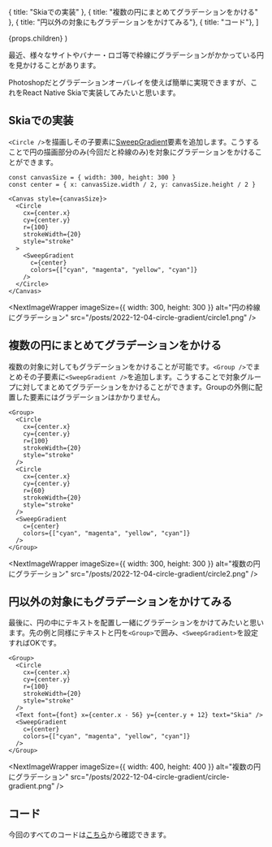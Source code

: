 


  { title: "Skiaでの実装" },
  { title: "複数の円にまとめてグラデーションをかける" },
  { title: "円以外の対象にもグラデーションをかけてみる"},
  { title: "コード"},
]

  <PostLayout headlines={headlines} meta={meta}>
    {props.children}
  </PostLayout>
)

最近、様々なサイトやバナー・ロゴ等で枠線にグラデーションがかかっている円を見かけることがあります。

Photoshopだとグラデーションオーバレイを使えば簡単に実現できますが、これをReact Native Skiaで実装してみたいと思います。


## Skiaでの実装

`<Circle />`を描画しその子要素に[SweepGradient](https://shopify.github.io/react-native-skia/docs/shaders/gradients#sweep-gradient)要素を追加します。こうすることで円の描画部分のみ(今回だと枠線のみ)を対象にグラデーションをかけることができます。

```tsx
const canvasSize = { width: 300, height: 300 }
const center = { x: canvasSize.width / 2, y: canvasSize.height / 2 }

<Canvas style={canvasSize}>
  <Circle
    cx={center.x}
    cy={center.y}
    r={100}
    strokeWidth={20}
    style="stroke"
  >
    <SweepGradient
      c={center}
      colors={["cyan", "magenta", "yellow", "cyan"]}
    />
  </Circle>
</Canvas>
```

<NextImageWrapper
  imageSize={{ width: 300, height: 300 }}
  alt="円の枠線にグラデーション"
  src="/posts/2022-12-04-circle-gradient/circle1.png"
/>

## 複数の円にまとめてグラデーションをかける

複数の対象に対してもグラデーションをかけることが可能です。`<Group />`でまとめその子要素に`<SweepGradient />`を追加します。こうすることで対象グループに対してまとめてグラデーションをかけることができます。Groupの外側に配置した要素にはグラデーションはかかりません。

```tsx
<Group>
  <Circle
    cx={center.x}
    cy={center.y}
    r={100}
    strokeWidth={20}
    style="stroke"
  />
  <Circle
    cx={center.x}
    cy={center.y}
    r={60}
    strokeWidth={20}
    style="stroke"
  />
  <SweepGradient
    c={center}
    colors={["cyan", "magenta", "yellow", "cyan"]}
  />
</Group>
```

<NextImageWrapper
  imageSize={{ width: 300, height: 300 }}
  alt="複数の円にグラデーション"
  src="/posts/2022-12-04-circle-gradient/circle2.png"
/>


## 円以外の対象にもグラデーションをかけてみる

最後に、円の中にテキストを配置し一緒にグラデーションをかけてみたいと思います。先の例と同様にテキストと円を`<Group>`で囲み、`<SweepGradient>`を設定すればOKです。

```tsx
<Group>
  <Circle
    cx={center.x}
    cy={center.y}
    r={100}
    strokeWidth={20}
    style="stroke"
  />
  <Text font={font} x={center.x - 56} y={center.y + 12} text="Skia" />
  <SweepGradient
    c={center}
    colors={["cyan", "magenta", "yellow", "cyan"]}
  />
</Group>
```

<NextImageWrapper
  imageSize={{ width: 400, height: 400 }}
  alt="複数の円にグラデーション"
  src="/posts/2022-12-04-circle-gradient/circle-gradient.png"
/>



## コード

今回のすべてのコードは[こちら](https://github.com/gaishimo/omoidasu-tech-blog/tree/main/components/pages/2022-12-04-circle-gradient)から確認できます。






